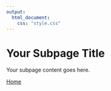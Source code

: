 ```yaml
---
output:
  html_document:
    css: "style.css"
---
```




<!-- Content of your subpage goes here -->

# Your Subpage Title

Your subpage content goes here.

<a href="index.html" class="home-button">Home</a>

